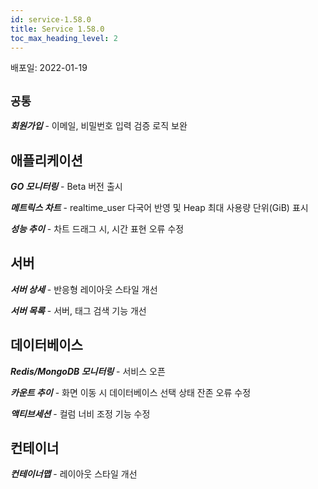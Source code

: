 ```yaml
---
id: service-1.58.0
title: Service 1.58.0
toc_max_heading_level: 2
---
```



배포일: 2022-01-19

## `공통`

***회원가입*** - 이메일, 비밀번호 입력 검증 로직 보완

## 애플리케이션

***GO 모니터링*** - Beta 버전 출시

***메트릭스 차트*** - realtime_user 다국어 반영 및 Heap 최대 사용량 단위(GiB) 표시

***성능 추이*** - 차트 드래그 시, 시간 표현 오류 수정

## 서버

***서버 상세*** - 반응형 레이아웃 스타일 개선

***서버 목록*** - 서버, 태그 검색 기능 개선

## 데이터베이스

***Redis/MongoDB 모니터링*** - 서비스 오픈

***카운트 추이*** - 화면 이동 시 데이터베이스 선택 상태 잔존 오류 수정

***액티브세션*** - 컬럼 너비 조정 기능 수정

## 컨테이너

***컨테이너맵*** - 레이아웃 스타일 개선
